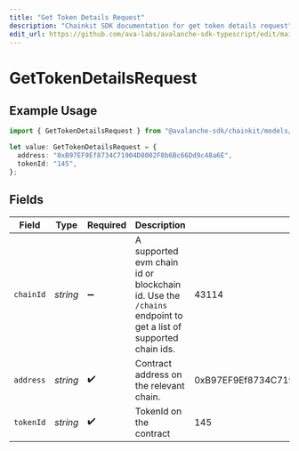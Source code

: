 ```yaml
---
title: "Get Token Details Request"
description: "Chainkit SDK documentation for get token details request"
edit_url: https://github.com/ava-labs/avalanche-sdk-typescript/edit/main/chainkit/docs/models/operations/gettokendetailsrequest.md
---
```


# GetTokenDetailsRequest

## Example Usage

```typescript
import { GetTokenDetailsRequest } from "@avalanche-sdk/chainkit/models/operations";

let value: GetTokenDetailsRequest = {
  address: "0xB97EF9Ef8734C71904D8002F8b6Bc66Dd9c48a6E",
  tokenId: "145",
};
```

## Fields

| Field                                                                                                       | Type                                                                                                        | Required                                                                                                    | Description                                                                                                 | Example                                                                                                     |
| ----------------------------------------------------------------------------------------------------------- | ----------------------------------------------------------------------------------------------------------- | ----------------------------------------------------------------------------------------------------------- | ----------------------------------------------------------------------------------------------------------- | ----------------------------------------------------------------------------------------------------------- |
| `chainId`                                                                                                   | *string*                                                                                                    | :heavy_minus_sign:                                                                                          | A supported evm chain id or blockchain id. Use the `/chains` endpoint to get a list of supported chain ids. | 43114                                                                                                       |
| `address`                                                                                                   | *string*                                                                                                    | :heavy_check_mark:                                                                                          | Contract address on the relevant chain.                                                                     | 0xB97EF9Ef8734C71904D8002F8b6Bc66Dd9c48a6E                                                                  |
| `tokenId`                                                                                                   | *string*                                                                                                    | :heavy_check_mark:                                                                                          | TokenId on the contract                                                                                     | 145                                                                                                         |